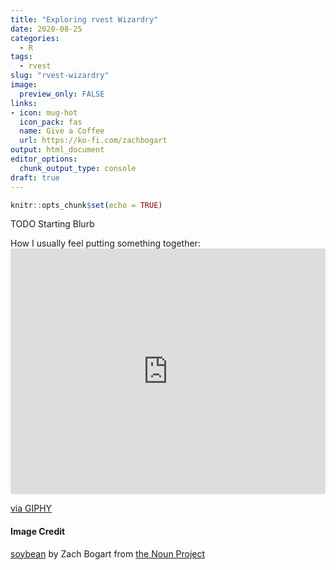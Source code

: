 ```yaml
---
title: "Exploring rvest Wizardry"  
date: 2020-08-25
categories:  
  - R
tags:  
  - rvest
slug: "rvest-wizardry"  
image:
  preview_only: FALSE
links:
- icon: mug-hot
  icon_pack: fas
  name: Give a Coffee
  url: https://ko-fi.com/zachbogart
output: html_document
editor_options: 
  chunk_output_type: console
draft: true
---
```


```r
knitr::opts_chunk$set(echo = TRUE)
```

TODO Starting Blurb

How I usually feel putting something together: 
<div style="width:100%;height:0;padding-bottom:78%;position:relative;"><iframe src="https://giphy.com/embed/ieREaX3VTHsqc" width="100%" height="100%" style="position:absolute" frameBorder="0" class="giphy-embed" allowFullScreen></iframe></div><p><a href="https://giphy.com/gifs/milhouse-ieREaX3VTHsqc">via GIPHY</a></p>

#### Image Credit
[soybean](https://thenounproject.com/zachbogart/collection/field-crops/?i=2700664) by Zach Bogart from [the Noun Project](https://thenounproject.com/)